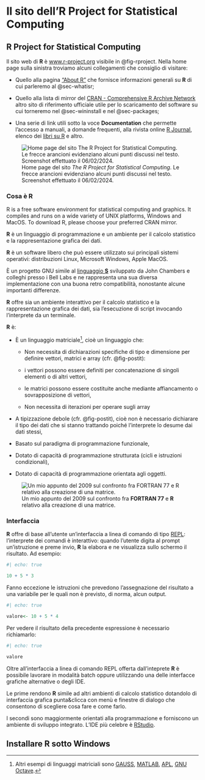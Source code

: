 # Il sito dell'R Project for Statistical Computing

## R Project for Statistical Computing

Il sito web di **R** è [www.r-project.org](https://www.r-project.org) visibile in @fig-rproject. Nella home page sulla sinistra troviamo alcuni collegamenti che consiglio di visitare:

- Quello alla pagina ["About R"](https://www.r-project.org/about.html) che fornisce informazioni generali su **R** di cui parleremo al @sec-whatisr;

- Quello alla lista di mirror del [CRAN  - Comprehensive R Archive Network](https://cran.r-project.org/mirrors.html) altro sito di riferimento ufficiale utile per lo scaricamento del software su cui torneremo nel @sec-wininstall e nel @sec-packages;

- Una serie di link utili sotto la voce **Documentation** che permette l'accesso a manuali, a domande frequenti, alla rivista online [R Journal](https://journal.r-project.org/), elenco dei [libri su R](https://www.r-project.org/doc/bib/R-books.html) e altro.

![Home page del sito *The R Project for Statistical Computing*. Le frecce arancioni evidenziano alcuni punti discussi nel testo. Screenshot effettuato il 06/02/2024.](figures/r-project_website.png){#fig-rproject}

### Cosa è R {#sec-whatisr}

R is a free software environment for statistical computing and graphics. It compiles and runs on a wide variety of UNIX platforms, Windows and MacOS. To download R, please choose your preferred CRAN mirror.

**R** è un linguaggio di programmazione e un ambiente per il calcolo statistico e la rappresentazione grafica dei dati.

**R** è un software libero che può essere utilizzato sui principali sistemi operativi: distribuzioni Linux, Microsoft Windows, Apple MacOS.

È un progetto GNU simile al [linguaggio **S**](https://en.wikipedia.org/wiki/S_(programming_language)) sviluppato da John Chambers e colleghi presso i Bell Labs e ne rappresenta una sua diversa implementazione con una buona retro compatibilità, nonostante alcune importanti differenze.

**R** offre sia un ambiente interattivo per il calcolo statistico e la rappresentazione grafica dei dati, sia l'esecuzione di script invocando l'interprete da un terminale.

**R** è:

- È un linguaggio matriciale^[Altri esempi di linguaggi matriciali sono [GAUSS](https://en.wikipedia.org/wiki/GAUSS_(software)), [MATLAB](https://it.wikipedia.org/wiki/MATLAB), [APL](https://en.wikipedia.org/wiki/APL_(programming_language)), [GNU Octave](https://octave.org/).], cioè un linguaggio che:

  - Non necessita di dichiarazioni specifiche di tipo e dimensione per definire vettori, matrici e array (cfr. @fig-postit): 
  
  - i vettori possono essere definiti per concatenazione di singoli elementi o di altri vettori,
  
  - le matrici possono essere costituite anche mediante affiancamento o sovrapposizione di vettori,
  
  - Non necessita di iterazioni per operare sugli array

- A tipizzazione debole (cfr. @fig-postit), cioè non è necessario dichiarare il tipo dei dati che si stanno trattando poiché l'interprete lo desume dai dati stessi, 

- Basato sul paradigma di programmazione funzionale,

- Dotato di capacità di programmazione strutturata (cicli e istruzioni condizionali),

- Dotato di capacità di programmazione orientata agli oggetti.

![Un mio appunto del 2009 sul confronto fra **FORTRAN 77** e **R** relativo alla creazione di una matrice. ](figures/post-it.png){#fig-postit}

### Interfaccia

**R** offre di base all'utente un'interfaccia a linea di comando di tipo [REPL](https://it.wikipedia.org/wiki/Read%E2%80%93eval%E2%80%93print_loop): l'interprete dei comandi è interattivo: quando l'utente digita al prompt  un'istruzione e preme invio, **R** la elabora e ne visualizza sullo schermo il risultato. Ad esempio:

```r
#| echo: true

10 + 5 * 3
```

Fanno eccezione le istruzioni che prevedono l'assegnazione del risultato a una variabile per le quali non è previsto, di norma, alcun output.

```r
#| echo: true

valore<- 10 + 5 * 4
```

Per vedere il risultato della precedente espressione è necessario richiamarlo:

```r
#| echo: true

valore
```

Oltre all'interfaccia a linea di comando REPL offerta dall'inteprete **R** è possibile lavorare in modalità batch oppure utilizzando una delle interfacce grafiche alternative o degli IDE.

Le prime rendono **R** simile ad altri ambienti di calcolo statistico dotandolo di interfaccia grafica punta&clicca con menù e finestre di dialogo che consentono di scegliere cosa fare e come farlo.

I secondi sono maggiormente orientati alla programmazione e forniscono un ambiente di sviluppo integrato. L'IDE più celebre è [RStudio](https://posit.co/downloads/).

## Installare **R** sotto Windows {#sec-wininstall}

